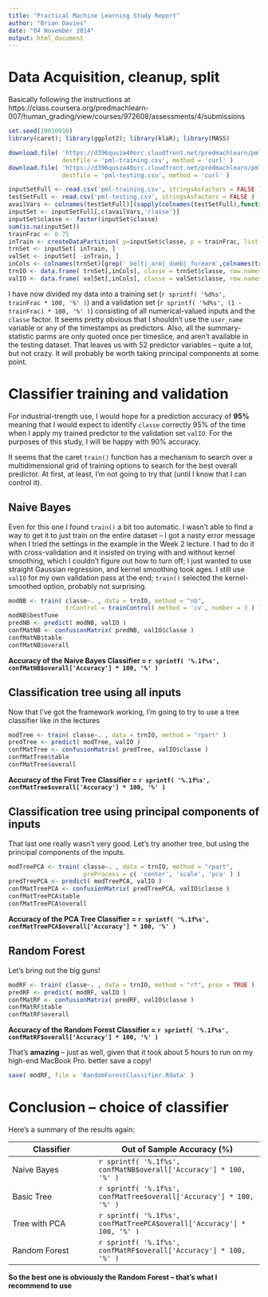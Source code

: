 ```yaml
---
title: "Practical Machine Learning Study Report"
author: "Brian Davies"
date: "04 November 2014"
output: html_document
---
```


# Data Acquisition, cleanup, split

Basically following the instructions at https://class.coursera.org/predmachlearn-007/human_grading/view/courses/972608/assessments/4/submissions

```r
set.seed(19610910)
library(caret); library(ggplot2); library(klaR); library(MASS)
```
```r
download.file( 'https://d396qusza40orc.cloudfront.net/predmachlearn/pml-training.csv',
               destfile = 'pml-training.csv', method = 'curl' )
download.file( 'https://d396qusza40orc.cloudfront.net/predmachlearn/pml-testing.csv',
               destfile = 'pml-testing.csv', method = 'curl' )
```
```r
inputSetFull <- read.csv('pml-training.csv', stringsAsFactors = FALSE )
testSetFull <- read.csv('pml-testing.csv', stringsAsFactors = FALSE )
availVars <- colnames(testSetFull)[(sapply(colnames(testSetFull),function(cn){sum(is.na(testSetFull[,cn]))}) == 0)][1:59]
inputSet <- inputSetFull[,c(availVars,'classe')]
inputSet$classe <- factor(inputSet$classe)
sum(is.na(inputSet))
trainFrac <- 0.75
inTrain <- createDataPartition( y=inputSet$classe, p = trainFrac, list = FALSE )
trnSet <- inputSet[ inTrain, ]
valSet <- inputSet[ -inTrain, ]
inCols <- colnames(trnSet)[grep('_belt|_arm|_dumb|_forearm',colnames(trnSet))]
trnIO <- data.frame( trnSet[,inCols], classe = trnSet$classe, row.names = NULL )
valIO <- data.frame( valSet[,inCols], classe = valSet$classe, row.names = NULL )
```

I have now divided my data into a training set
(`r sprintf( '%d%s', trainFrac * 100, '%' )`)
and a validation set
(`r sprintf( '%d%s', (1 - trainFrac) * 100, '%' )`)
consisting of all numerical-valued inputs and the `classe` factor. It seems pretty
obvious that I shouldn't use the `user_name` variable or any of the timestamps
as predictors. Also, all the summary-statistic parms are only quoted once per
timeslice, and aren't available in the testing dataset. That leaves us with
52 predictor variables -- quite a lot, but not crazy. It will probably be worth
taking principal components at some point.

# Classifier training and validation

For industrial-trength use, I would hope for a prediction accuracy of __95%__
meaning that I would expect to identify `classe` correctly 95% of the time when I
apply my trained predictor to the validation set `valIO`. For the purposes of
this study, I will be happy with 90% accuracy.

It seems that the caret `train()` function has a mechanism to search over a
multidimensional grid of training options to search for the best overall
predictor. At first, at least, I'm not going to try that (until I know that
I can control it).

## Naive Bayes

Even for this one I found `train()` a bit too automatic. I wasn't able to
find a way to get it to just train on the entire dataset -- I got a nasty
error message when I tried the settings in the example in the Week 2 lecture. I
had to do it with cross-validation and it insisted on trying with and
without kernel smoothing, which I couldn't figure out how to turn off; I just
wanted to use straight Gaussian regression, and kernel smoothing took ages.
I still use `valIO` for my own validation pass at the end; `train()` selected
the kernel-smoothed option, probably not surprising.

```r
modNB <- train( classe~. , data = trnIO, method = "nb",
                trControl = trainControl( method = 'cv', number = 3 ) )
modNB$bestTune
predNB <- predict( modNB, valIO )
confMatNB <- confusionMatrix( predNB, valIO$classe )
confMatNB$table
confMatNB$overall
```

__Accuracy of the Naive Bayes Classifier =
`r sprintf( '%.1f%s', confMatNB$overall['Accuracy'] * 100, '%' )` __

## Classification tree using all inputs

Now that I've got the framework working, I'm going to try to use a tree
classifier like in the lectures

```r
modTree <- train( classe~. , data = trnIO, method = "rpart" )
predTree <- predict( modTree, valIO )
confMatTree <- confusionMatrix( predTree, valIO$classe )
confMatTree$table
confMatTree$overall
```

__Accuracy of the First Tree Classifier =
`r sprintf( '%.1f%s', confMatTree$overall['Accuracy'] * 100, '%' )` __

## Classification tree using principal components of inputs

That last one really wasn't very good. Let's try another tree, but using
the principal components of the inputs.

```r
modTreePCA <- train( classe~. , data = trnIO, method = "rpart",
                     preProcess = c( 'center', 'scale', 'pca' ) )
predTreePCA <- predict( modTreePCA, valIO )
confMatTreePCA <- confusionMatrix( predTreePCA, valIO$classe )
confMatTreePCA$table
confMatTreePCA$overall
```

__Accuracy of the PCA Tree Classifier =
`r sprintf( '%.1f%s', confMatTreePCA$overall['Accuracy'] * 100, '%' )` __

## Random Forest

Let's bring out the big guns!

```r
modRF <- train( classe~. , data = trnIO, method = "rf", prox = TRUE )
predRF <- predict( modRF, valIO )
confMatRF <- confusionMatrix( predRF, valIO$classe )
confMatRF$table
confMatRF$overall
```

__Accuracy of the Random Forest Classifier =
`r sprintf( '%.1f%s', confMatRF$overall['Accuracy'] * 100, '%' )` __

That's __amazing__ -- just as well, given that it took about 5 hours
to run on my high-end MacBook Pro. better save a copy!

```r
save( modRF, file = 'RandomForestClassifier.Rdata' )
```

# Conclusion -- choice of classifier

Here's a summary of the results again:

Classifier    | Out of Sample Accuracy (%)
--------------|---------------------------
Naive Bayes   | `r sprintf( '%.1f%s', confMatNB$overall['Accuracy'] * 100, '%' )`
Basic Tree    | `r sprintf( '%.1f%s', confMatTree$overall['Accuracy'] * 100, '%' )`
Tree with PCA | `r sprintf( '%.1f%s', confMatTreePCA$overall['Accuracy'] * 100, '%' )`
Random Forest | `r sprintf( '%.1f%s', confMatRF$overall['Accuracy'] * 100, '%' )`

__So the best one is obviously the Random Forest -- that's what I recommend to use__
